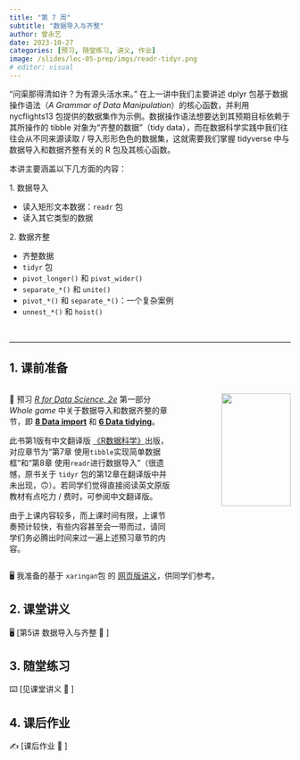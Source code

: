 ```yaml
---
title: "第 7 周"
subtitle: "数据导入与齐整"
author: 曾永艺
date: 2023-10-27
categories: [预习, 随堂练习, 讲义, 作业]
image: /slides/lec-05-prep/imgs/readr-tidyr.png
# editor: visual
---
```


“问渠那得清如许？为有源头活水来。” 在上一讲中我们主要讲述 dplyr 包基于数据操作语法（_A Grammar of Data Manipulation_）的核心函数，并利用 nycflights13 包提供的数据集作为示例。数据操作语法想要达到其预期目标依赖于其所操作的 tibble 对象为“齐整的数据”（tidy data），而在数据科学实践中我们往往会从不同来源读取 / 导入形形色色的数据集，这就需要我们掌握 tidyverse 中与数据导入和数据齐整有关的 R 包及其核心函数。

本讲主要涵盖以下几方面的内容：

1\. 数据导入

  * 读入矩形文本数据：`readr` 包
  * 读入其它类型的数据

2\. 数据齐整

  * 齐整数据
  * `tidyr` 包
  * `pivot_longer()` 和 `pivot_wider()`
  * `separate_*()` 和 `unite()`
  * `pivot_*()` 和 `separate_*()`：一个复杂案例
  * `unnest_*()` 和 `hoist()`

<br><hr>

## 1. 课前准备

:::::{.columns}

::::{.column width="60%"}

📖 预习 [*R for Data Science, 2e*](https://r4ds.hadley.nz/) 第一部分 _Whole game_ 中关于数据导入和数据齐整的章节，即 [**8 Data import**](https://r4ds.hadley.nz/data-import) 和 [**6 Data tidying**](https://r4ds.hadley.nz/data-tidy)。

:::{.callout-tip appearance="simple"}
此书第1版有中文翻译版 [《R数据科学》](https://www.ituring.com.cn/book/2113)出版，对应章节为“第7章 使用`tibble`实现简单数据框”和“第8章 使用`readr`进行数据导入”（很遗憾，原书关于 `tidyr` 包的第12章在翻译版中并未出现，🙃）。若同学们觉得直接阅读英文原版教材有点吃力 / 费时，可参阅中文翻译版。
:::

:::{.callout-warning appearance="simple"}
由于上课内容较多，而上课时间有限，上课节奏预计较快，有些内容甚至会一带而过，请同学们务必腾出时间来过一遍上述预习章节的内容。
:::

::::

::::{.column width="40%"}
:::{style="text-align:right"}
<img src="https://r4ds.hadley.nz/cover.jpg" class="cover" width="80%"/>
:::
::::

:::::

🖥️ 我准备的基于 `xaringan`包 的 [网页版讲义](/slides/lec-05-prep/L05_Import_Tidy_Prep.html)，供同学们参考。

## 2. 课堂讲义

🖥️
[第5讲 数据导入与齐整 🐝 ]

## 3. 随堂练习

⌨️ [见课堂讲义 🐝 ]

## 4. 课后作业

✍️ [课后作业 🐝 ]

<br>

<!-- ::: {style="font-size:0.875em; text-align:right"} -->
<!-- 回到 [课程安排](../schedule.qmd) ⏎ -->
<!-- 🐝 -->
<!-- ::: -->

